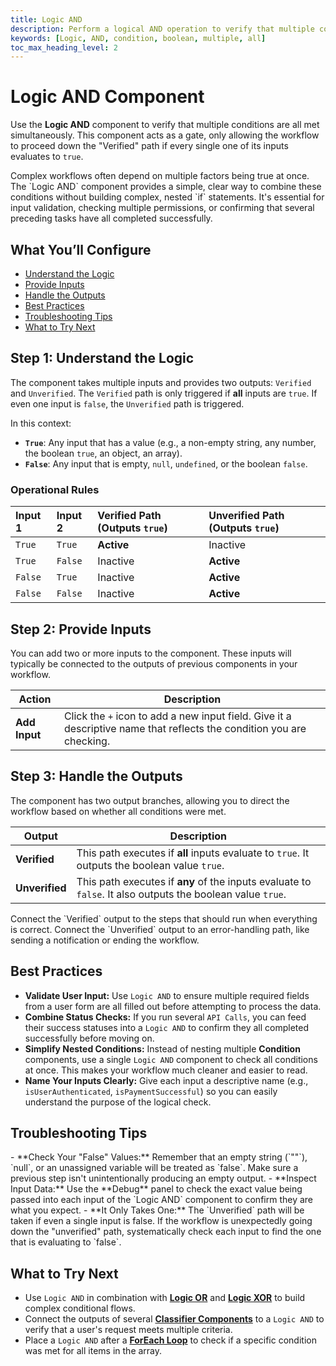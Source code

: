 ```yaml
---
title: Logic AND
description: Perform a logical AND operation to verify that multiple conditions are all true before proceeding.
keywords: [Logic, AND, condition, boolean, multiple, all]
toc_max_heading_level: 2
---
```


# Logic AND Component

Use the **Logic AND** component to verify that multiple conditions are all met simultaneously. This component acts as a gate, only allowing the workflow to proceed down the "Verified" path if every single one of its inputs evaluates to `true`.

<InfoCallout title="Why this matters">
Complex workflows often depend on multiple factors being true at once. The `Logic AND` component provides a simple, clear way to combine these conditions without building complex, nested `if` statements. It's essential for input validation, checking multiple permissions, or confirming that several preceding tasks have all completed successfully.
</InfoCallout>

<Spacer size="md" />

## What You’ll Configure

- [Understand the Logic](#step-1-understand-the-logic)
- [Provide Inputs](#step-2-provide-inputs)
- [Handle the Outputs](#step-3-handle-the-outputs)
- [Best Practices](#best-practices)
- [Troubleshooting Tips](#troubleshooting-tips)
- [What to Try Next](#what-to-try-next)

<Spacer size="md" />

## Step 1: Understand the Logic

The component takes multiple inputs and provides two outputs: `Verified` and `Unverified`. The `Verified` path is only triggered if **all** inputs are `true`. If even one input is `false`, the `Unverified` path is triggered.

In this context:
- **`True`**: Any input that has a value (e.g., a non-empty string, any number, the boolean `true`, an object, an array).
- **`False`**: Any input that is empty, `null`, `undefined`, or the boolean `false`.

### Operational Rules

| Input 1 | Input 2 | Verified Path (Outputs `true`) | Unverified Path (Outputs `true`) |
|:--------|:--------|:-------------------------------|:---------------------------------|
| `True`  | `True`  | **Active** | Inactive                         |
| `True`  | `False` | Inactive                       | **Active** |
| `False` | `True`  | Inactive                       | **Active** |
| `False` | `False` | Inactive                       | **Active** |

<Spacer size="md" />

## Step 2: Provide Inputs

You can add two or more inputs to the component. These inputs will typically be connected to the outputs of previous components in your workflow.

| Action      | Description                                                                 |
|-------------|-----------------------------------------------------------------------------|
| **Add Input** | Click the `+` icon to add a new input field. Give it a descriptive name that reflects the condition you are checking. |

<Spacer size="md" />

## Step 3: Handle the Outputs

The component has two output branches, allowing you to direct the workflow based on whether all conditions were met.

| Output       | Description                                                                                             |
|--------------|---------------------------------------------------------------------------------------------------------|
| **Verified** | This path executes if **all** inputs evaluate to `true`. It outputs the boolean value `true`.           |
| **Unverified** | This path executes if **any** of the inputs evaluate to `false`. It also outputs the boolean value `true`. |

<TipCallout title="Branching Your Workflow">
Connect the `Verified` output to the steps that should run when everything is correct. Connect the `Unverified` output to an error-handling path, like sending a notification or ending the workflow.
</TipCallout>

<Spacer size="md" />

## Best Practices

- **Validate User Input:** Use `Logic AND` to ensure multiple required fields from a user form are all filled out before attempting to process the data.
- **Combine Status Checks:** If you run several `API Calls`, you can feed their success statuses into a `Logic AND` to confirm they all completed successfully before moving on.
- **Simplify Nested Conditions:** Instead of nesting multiple **Condition** components, use a single `Logic AND` component to check all conditions at once. This makes your workflow much cleaner and easier to read.
- **Name Your Inputs Clearly:** Give each input a descriptive name (e.g., `isUserAuthenticated`, `isPaymentSuccessful`) so you can easily understand the purpose of the logical check.

<Spacer size="md" />

## Troubleshooting Tips

<InfoCallout title="If your logic isn't branching as expected...">
- **Check Your "False" Values:** Remember that an empty string (`""`), `null`, or an unassigned variable will be treated as `false`. Make sure a previous step isn't unintentionally producing an empty output.
- **Inspect Input Data:** Use the **Debug** panel to check the exact value being passed into each input of the `Logic AND` component to confirm they are what you expect.
- **It Only Takes One:** The `Unverified` path will be taken if even a single input is false. If the workflow is unexpectedly going down the "unverified" path, systematically check each input to find the one that is evaluating to `false`.
</InfoCallout>

<Spacer size="md" />

## What to Try Next

- Use `Logic AND` in combination with **[Logic OR](./logical-or)** and **[Logic XOR](./logical-xor)** to build complex conditional flows.
- Connect the outputs of several **[Classifier Components](../base/classifier)** to a `Logic AND` to verify that a user's request meets multiple criteria.
- Place a `Logic AND` after a **[ForEach Loop](../advanced/for-each)** to check if a specific condition was met for all items in the array.
